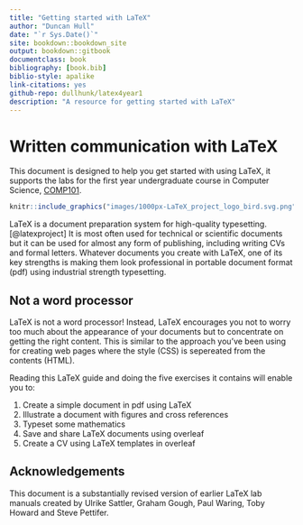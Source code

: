 ```yaml
---
title: "Getting started with LaTeX"
author: "Duncan Hull"
date: "`r Sys.Date()`"
site: bookdown::bookdown_site
output: bookdown::gitbook
documentclass: book
bibliography: [book.bib]
biblio-style: apalike
link-citations: yes
github-repo: dullhunk/latex4year1
description: "A resource for getting started with LaTeX"
---
```


# Written communication with LaTeX

This document is designed to help you get started with using LaTeX, it supports the labs for the first year undergraduate course in Computer Science, [COMP101](https://studentnet.cs.manchester.ac.uk/ugt/COMP10120/syllabus).

```r
knitr::include_graphics("images/1000px-LaTeX_project_logo_bird.svg.png")
```

LaTeX is a document preparation system for high-quality typesetting. [@latexproject] It is most often used for technical or scientific documents but it can be used for almost any form of publishing, including writing CVs and formal letters. Whatever documents you create with LaTeX, one of its key strengths is making them look professional in portable document format (pdf) using industrial strength typesetting.

## Not a word processor

LaTeX is not a word processor! Instead, LaTeX encourages you not to worry too much about the appearance of your documents but to concentrate on getting the right content. This is similar to the approach you've been using for creating web pages where the style (CSS) is sepereated from the contents (HTML).

Reading this LaTeX guide and doing the five exercises it contains will enable you to:

1. Create a simple document in pdf using LaTeX
1. Illustrate a document with figures and cross references
1. Typeset some mathematics
1. Save and share LaTeX documents using overleaf
1. Create a CV using LaTeX templates in overleaf

## Acknowledgements
This document is a substantially revised version of earlier LaTeX lab manuals created by Ulrike Sattler, Graham Gough, Paul Waring, Toby Howard and Steve Pettifer.
